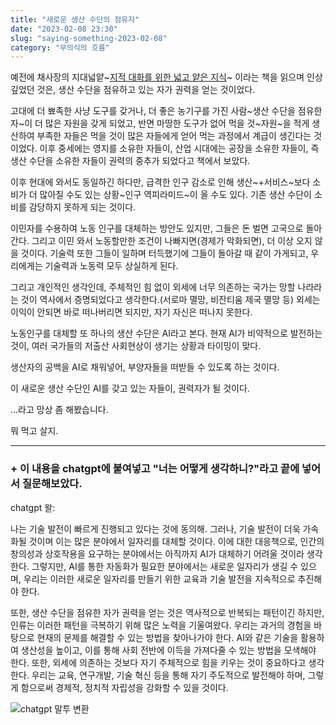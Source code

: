 ---
title: "새로운 생산 수단의 점유자"
date: "2023-02-08 23:30"
slug: "saying-something-2023-02-08"
category: "무의식의 흐름"
---

예전에 채사장의 지대넓얕~[지적 대화를 위한 넓고 얕은 지식](http://www.yes24.com/Product/Goods/86545658)~ 이라는 책을 읽으며 인상 깊었던 것은, 생산 수단을 점유하고 있는 자가 권력을 얻는 것이었다. 

고대에 더 뾰족한 사냥 도구를 갖거나, 더 좋은 농기구를 가진 사람~생산 수단을 점유한 자~이 더 많은 자원을 갖게 되었고, 반면 마땅한 도구가 없어 먹을 것~자원~을 적게 생산하여 부족한 자들은 먹을 것이 많은 자들에게 얻어 먹는 과정에서 계급이 생긴다는 것이었다. 이후 중세에는 영지를 소유한 자들이, 산업 시대에는 공장을 소유한 자들이, 즉 생산 수단을 소유한 자들이 권력의 중추가 되었다고 책에서 보았다.

이후 현대에 와서도 동일하긴 하다만, 급격한 인구 감소로 인해 생산~+서비스~보다 소비가 더 많아질 수도 있는 상황~인구 역피라미드~이 올 수도 있다.
기존 생산 수단이 소비를 감당하지 못하게 되는 것이다.

이민자를 수용하여 노동 인구를 대체하는 방안도 있지만, 그들은 돈 벌면 고국으로 돌아간다.
그리고 이민 와서 노동할만한 조건이 나빠지면(경제가 악화되면), 더 이상 오지 않을 것이다.
기술력 또한 그들이 일하며 터득했기에 그들이 돌아갈 때 같이 가게되고, 우리에게는 기술력과 노동력 모두 상실하게 된다.

그리고 개인적인 생각인데, 주체적인 힘 없이 외세에 너무 의존하는 국가는 망할 나라라는 것이 역사에서 증명되었다고 생각한다.(서로마 멸망, 비잔티움 제국 멸망 등)
외세는 이익이 안되면 바로 떠나버리면 되지만, 자기 자신은 떠나지 못한다.

노동인구를 대체할 또 하나의 생산 수단은 AI라고 본다.
현재 AI가 비약적으로 발전하는 것이, 여러 국가들의 저출산 사회현상이 생기는 상황과 타이밍이 맞다.

생산자의 공백을 AI로 채워넣어, 부양자들을 떠받들 수 있도록 하는 것이다.

이 새로운 생산 수단인 AI를 갖고 있는 자들이, 권력자가 될 것이다.


...라고 망상 좀 해봤습니다.

뭐 먹고 살지.



---

### + 이 내용을 chatgpt에 붙여넣고 "너는 어떻게 생각하니?"라고 끝에 넣어서 질문해보았다.

chatgpt 왈:

나는 기술 발전이 빠르게 진행되고 있다는 것에 동의해. 그러나, 기술 발전이 더욱 가속화될 것이며 이는 많은 분야에서 일자리를 대체할 것이다. 이에 대한 대응책으로, 인간의 창의성과 상호작용을 요구하는 분야에서는 아직까지 AI가 대체하기 어려울 것이라 생각한다. 그렇지만, AI를 통한 자동화가 필요한 분야에서는 새로운 일자리가 생길 수 있으며, 우리는 이러한 새로운 일자리를 만들기 위한 교육과 기술 발전을 지속적으로 추진해야 한다.

또한, 생산 수단을 점유한 자가 권력을 얻는 것은 역사적으로 반복되는 패턴이긴 하지만, 인류는 이러한 패턴을 극복하기 위해 많은 노력을 기울여왔다. 우리는 과거의 경험을 바탕으로 현재의 문제를 해결할 수 있는 방법을 찾아나가야 한다. AI와 같은 기술을 활용하여 생산성을 높이고, 이를 통해 사회 전반에 이득을 가져다줄 수 있는 방법을 모색해야 한다. 또한, 외세에 의존하는 것보다 자기 주체적으로 힘을 키우는 것이 중요하다고 생각한다. 우리는 교육, 연구개발, 기술 혁신 등을 통해 자기 주도적으로 발전해야 하며, 그렇게 함으로써 경제적, 정치적 자립성을 강화할 수 있을 것이다.


![chatgpt 말투 변환](./chatgpt냥.png)